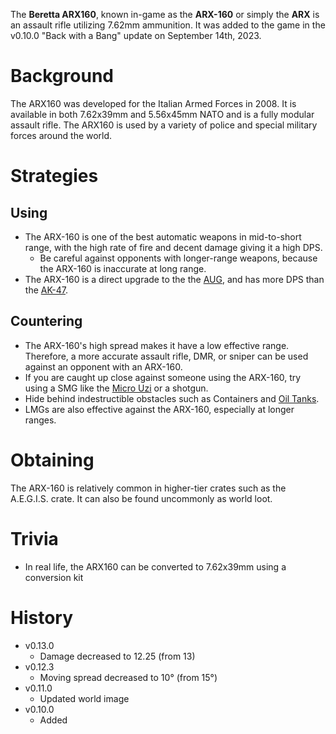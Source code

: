 The **Beretta ARX160**, known in-game as the **ARX-160** or simply the **ARX** is an assault rifle utilizing 7.62mm ammunition. It was added to the game in the v0.10.0 "Back with a Bang" update on September 14th, 2023.

# Background
The ARX160 was developed for the Italian Armed Forces in 2008. It is available in both 7.62x39mm and 5.56x45mm NATO and is a fully modular assault rifle. The ARX160 is used by a variety of police and special military forces around the world.

# Strategies
## Using
- The ARX-160 is one of the best automatic weapons in mid-to-short range, with the high rate of fire and decent damage giving it a high DPS.
  - Be careful against opponents with longer-range weapons, because the ARX-160 is inaccurate at long range.
- The ARX-160 is a direct upgrade to the the [AUG](/weapons/guns/aug), and has more DPS than the [AK-47](/weapons/guns/ak47).

## Countering
- The ARX-160's high spread makes it have a low effective range. Therefore, a more accurate assault rifle, DMR, or sniper can be used against an opponent with an ARX-160.
- If you are caught up close against someone using the ARX-160, try using a SMG like the [Micro Uzi](/weapons/guns/micro_uzi) or a shotgun.
- Hide behind indestructible obstacles such as Containers and [Oil Tanks](/obstacles/oil_tank).
- LMGs are also effective against the ARX-160, especially at longer ranges.

# Obtaining
The ARX-160 is relatively common in higher-tier crates such as the A.E.G.I.S. crate. It can also be found uncommonly as world loot.

# Trivia
- In real life, the ARX160 can be converted to 7.62x39mm using a conversion kit

# History
- v0.13.0
  - Damage decreased to 12.25 (from 13)
- v0.12.3
  - Moving spread decreased to 10° (from 15°)
- v0.11.0
  - Updated world image
- v0.10.0
  - Added
